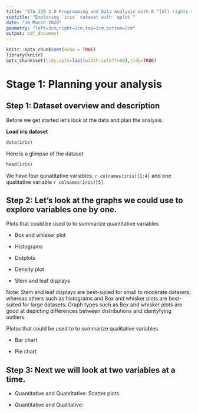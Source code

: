 ```yaml
---
title: "STA 326 2.0 Programming and Data Analysis with R ^[All rights reserved by Thiyanga S. Talagala]"
subtitle: "Exploring `iris` dataset with `qplot`"
date: "30 March 2020"
geometry: "left=3cm,right=3cm,top=2cm,bottom=2cm"
output: pdf_document
---
```


```r
knitr::opts_chunk$set(echo = TRUE)
library(knitr)
opts_chunk$set(tidy.opts=list(width.cutoff=60),tidy=TRUE)
```


# Stage 1:  Planning your analysis

## Step 1: Dataset overview and description

Before we get started let's look at the data and plan the analysis.

**Load iris dataset**
```r
data(iris)
```

Here is a glimpse of the dataset

```r
head(iris)
```

We have four qunatitative variables: `r colnames(iris)[1:4]` and one qualitative variable `r colnames(iris)[5]`

## Step 2: Let's look at the graphs we could use to explore variables one by one.

Plots that could be used to to summarize quantitative variables

  - Box and whisker plot

  - Histograms

  - Dotplots 

  - Density plot
  
  - Stem and leaf displays
  
Note: Stem and leaf displays are best-suited for small to moderate datasets, whereas others such as histograms and Box and whisker plots are best-suited for large datasets. Graph types such as Box and whisker plots are good at depicting differences between distributions and identyfying outliers.

Plotss that could be used to to summarize qualitative variables

  - Bar chart

  - Pie chart

## Step 3: Next we will look at two variables at a time.

- Quantitative and Quantitative: Scatter plots

- Quantitative and Qualitative: 


   


